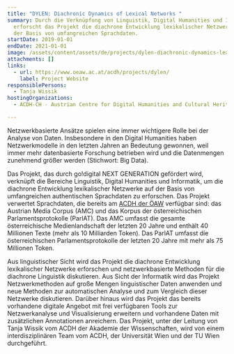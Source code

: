 ```yaml
---
title: "DYLEN: Diachronic Dynamics of Lexical Networks "
summary: Durch die Verknüpfung von Linguistik, Digital Humanities und Informatik
  erforscht das Projekt die diachrone Entwicklung lexikalischer Netzwerke auf
  der Basis von umfangreichen Sprachdaten.
startDate: 2019-01-01
endDate: 2021-01-01
image: /assets/content/assets/de/projects/dylen-diachronic-dynamics-lexical-networks/acdh_projects_dylen_logo.png
attachments: []
links:
  - url: https://www.oeaw.ac.at/acdh/projects/dylen/
    label: Project Website
responsiblePersons:
  - Tanja Wissik
hostingOrganizations:
  - ACDH-CH - Austrian Centre for Digital Humanities and Cultural Heritage

---
```

Netzwerkbasierte Ansätze spielen eine immer wichtigere Rolle bei der Analyse von Daten. Insbesondere in den Digital Humanities haben Netzwerkmodelle in den letzten Jahren an Bedeutung gewonnen, weil immer mehr datenbasierte Forschung betrieben wird und die Datenmengen zunehmend größer werden (Stichwort: Big Data).

Das Projekt, das durch go!digital NEXT GENERATION gefördert wird, verknüpft die Bereiche Linguistik, Digital Humanities und Informatik, um die diachrone Entwicklung lexikalischer Netzwerke auf der Basis von umfangreichen authentischen Sprachdaten zu erforschen. Das Projekt verwertet Sprachdaten, die bereits am [ACDH der ÖAW](https://www.oeaw.ac.at/acdh/) verfügbar sind: das Austrian Media Corpus (AMC) und das Korpus der österreichischen Parlamentsprotokolle (ParlAT). Das AMC umfasst die gesamte österreichische Medienlandschaft der letzten 20 Jahre und enthält 40 Millionen Texte (mehr als 10 Milliarden Token). Das ParlAT umfasst die österreichischen Parlamentsprotokolle der letzten 20 Jahre mit mehr als 75 Millionen Token.

Aus linguistischer Sicht wird das Projekt die diachrone Entwicklung lexikalischer Netzwerke erforschen und netzwerkbasierte Methoden für die diachrone Linguistik diskutieren. Aus Sicht der Informatik wird das Projekt Netzwerkmethoden auf große Mengen linguistischer Daten anwenden und neue Methoden zur automatischen Analyse und zum Vergleich dieser Netzwerke diskutieren. Darüber hinaus wird das Projekt das bereits vorhandene digitale Angebot mit frei verfügbaren Tools zur Netzwerkanalyse und Visualisierung erweitern und vorhandene Daten mit zusätzlichen Annotationen anreichern. Das Projekt, unter der Leitung von Tanja Wissik vom ACDH der Akademie der Wissenschaften, wird von einem interdisziplinären Team vom ACDH, der Universität Wien und der TU Wien durchgeführt.
